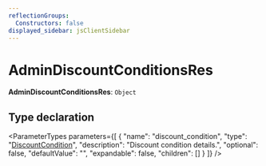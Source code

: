 ```yaml
---
reflectionGroups:
  Constructors: false
displayed_sidebar: jsClientSidebar
---
```



# AdminDiscountConditionsRes

 **AdminDiscountConditionsRes**: `Object`

## Type declaration

<ParameterTypes parameters={[
  {
    "name": "discount_condition",
    "type": "[DiscountCondition](../classes/js_client.internal.DiscountCondition.mdx)",
    "description": "Discount condition details.",
    "optional": false,
    "defaultValue": "",
    "expandable": false,
    "children": []
  }
]} />
